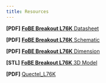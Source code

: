 ```yaml
---
title: Resources
---
```


**[PDF]** [**FoBE Breakout L76K** Datasheet](/assets/files/f2207/f2207.prj.datasheet.r1a.pdf)

**[PDF]** [**FoBE Breakout L76K** Schematic](/assets/files/f2207/f2207.prj.sch.r1a.pdf)

**[PDF]** [**FoBE Breakout L76K** Dimension](/assets/files/f2207/f2207.prj.dim.r1a.pdf)

**[STL]** [**FoBE Breakout L76K** 3D Model](/assets/files/f2207/f2207.prj.model.r1a.stl)

**[PDF]** [Quectel_L76K](https://files.waveshare.com/upload/d/db/Quectel_L76K_Hardware_Design_V1.0.pdf)
